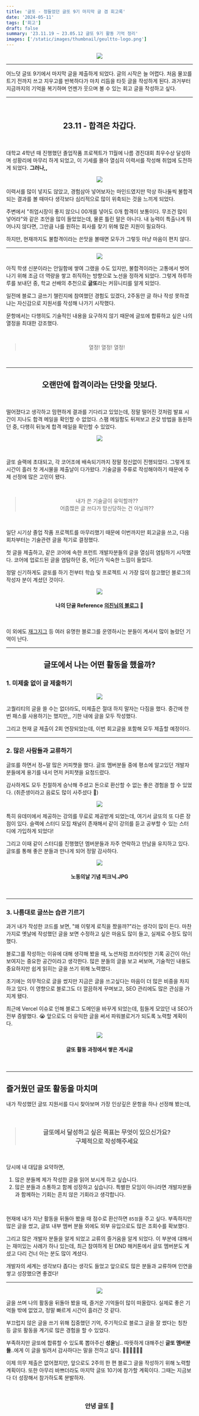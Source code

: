 ```yaml
---
title: '글또 - 정들었던 글또 9기 마지막 글 겸 회고록'
date: '2024-05-11'
tags: ['회고']
draft: false
summary: '23.11.19 ~ 23.05.12 글또 9기 활동 기억 정리'
images: ['/static/images/thumbnail/geultto-logo.png']
---
```


<center>

![](https://velog.velcdn.com/images/mintmin0320/post/60c84f3e-e718-4f03-a5a1-7a444bf4af78/image.png)

</center>

<hr />

어느덧 글또 9기에서 마지막 글을 제출하게 되었다. 글의 시작은 늘 어렵다. 처음 물꼬를 트기 전까지 쓰고 지우고를 반복하다가 마치 리듬을 타듯 글을 작성하게 된다. 과거부터 지금까지의 기억을 복기하며 언젠가 웃으며 볼 수 있는 회고 글을 작성하고 싶다.

<hr />
<br />

<center>

## 23.11 - 합격은 차갑다.

</center>

<br />

대학교 4학년 때 진행했던 졸업작품 프로젝트가 11월에 나름 경진대회 최우수상 달성하며 성황리에 마무리 하게 되었고, 이 기세를 몰아 열심히 이력서를 작성해 취업에 도전하게 되었다. **그러나,,**

<center>

![](https://velog.velcdn.com/images/mintmin0320/post/0af636ac-84a5-413e-9c35-09316c4dd6a4/image.png)

</center>

이력서를 많이 넣지도 않았고, 경험삼아 넣어보자는 마인드였지만 막상 하나둘씩 불합격되는 결과를 볼 때마다 생각보다 심리적으로 많이 위축되는 것을 느끼게 되었다.

주변에서 "취업시장이 좋지 않으니 00개를 넣어도 0개 합격이 보통이다. 무조건 많이 넣어라"와 같은 조언을 많이 들었었는데, 물론 틀린 말은 아니다. 내 능력이 특출나게 뛰어나지 않다면, 그만큼 나를 원하는 회사를 찾기 위해 많은 지원이 필요하다.

하지만, 현재까지도 불합격이라는 쓴맛을 볼때면 모두가 그렇듯 마냥 마음이 편치 않다.

<hr />

<center>

![](https://velog.velcdn.com/images/mintmin0320/post/0e13998c-3154-4e9f-8e7e-92259d2ace7c/image.png)

</center>

아직 학생 신분이라는 안일함에 쌓여 그랬을 수도 있지만, 불합격이라는 고통에서 벗어나기 위해 조금 더 역량을 쌓고 취직하는 방향으로 노선을 정하게 되었다. 그렇게 하루하루를 보내던 중, 학교 선배의 추천으로 **글또**라는 커뮤니티를 알게 되었다.

일전에 블로그 글쓰기 챌린지에 참여했던 경험도 있겠다, 2주동안 글 하나 작성 못하겠냐는 자신감으로 지원서를 작성해 나가기 시작했다.

문항에서는 다행히도 기술적인 내용을 요구하지 않기 때문에 글또에 합류하고 싶은 나의 열정을 최대한 강조했다.

<br />

<center>

> 열정! 열정! 열정!

</center>

<br />
<hr />

<center>

## 오랜만에 합격이라는 단맛을 맛보다.

</center>

<br />

떨어졌다고 생각하고 맘편하게 결과를 기다리고 있었는데, 정말 떨어진 것처럼 발표 시간이 지나도 합격 메일을 확인할 수 없었다. 스팸 메일함도 뒤져보고 온갖 방법을 동원하던 중, 다행히 뒤늦게 합격 메일을 확인할 수 있었다.

<center>

![](https://velog.velcdn.com/images/mintmin0320/post/0fd76e0f-a8b7-4807-82ee-4efa8f45f8e5/image.png)

</center>

<br />

글또 슬랙에 초대되고, 각 코어조에 배속되기까지 정말 정신없이 진행되었다. 그렇게 또 시간이 흘러 첫 게시물을 제출날이 다가왔다. 기술글을 주류로 작성해야하기 때문에 주제 선정에 많은 고민이 됐다.

<br />

<center>

> 내가 쓴 기술글이 유익할까?? <br/>
> 어줍짢은 글 쓰다가 망신당하는 건 아닐까??

</center>

<br />

일단 시기상 졸업 작품 프로젝트를 마무리했기 때문에 이번까지만 회고글을 쓰고, 다음 회차부터는 기술관련 글을 적기로 결정했다.

첫 글을 제출하고, 같은 코어에 속한 프런트 개발자분들의 글을 열심히 염탐하기 시작했다. 코어에 업로드된 글을 염탐하던 중, 어딘가 익숙한 느낌이 들었다.

정말 신기하게도 글또를 하기 전부터 학습 및 프로젝트 시 가장 많이 참고했던 블로그의 작성자 분이 계셨던 것이다.

<center>

![](https://velog.velcdn.com/images/mintmin0320/post/5711185f-ee29-47b5-ae11-a319bc32b883/image.png)

#### 나의 단골 Reference [의진님의 블로그](https://happysisyphe.tistory.com/66?category=539404) 🥹

<br />

</center>

이 외에도 [재그지그](https://wormwlrm.github.io/) 등 여러 유명한 블로그를 운영하시는 분들이 계셔서 많이 놀랐던 기억이 난다.

<hr />

<center>

## 글또에서 나는 어떤 활동을 했을까?

</center>

### 1. 미제출 없이 글 제출하기

<center>

![](https://velog.velcdn.com/images/mintmin0320/post/8cdf86d3-947c-4844-9af6-6ceca211be78/image.png)

</center>

고퀄리티의 글을 쓸 수는 없더라도, 미제출은 절대 하지 말자는 다짐을 했다. 중간에 한 번 패스를 사용하기는 했지만,, 기한 내에 글을 모두 작성했다.

그리고 현재 글 제출이 2회 연장되었는데, 이번 회고글을 포함해 모두 제출할 예정이다.

<hr />

### 2. 많은 사람들과 교류하기

글또를 하면서 정~말 많은 커피챗을 했다. 글또 멤버분들 중에 평소에 알고있던 개발자 분들에게 용기를 내서 먼저 커피챗을 요청드렸다.

감사하게도 모두 친절하게 승낙해 주셨고 돈으로 환산할 수 없는 좋은 경험을 할 수 있었다. (취준생이라고 음료도 많이 사주셨다 🙂)

<center>

![](https://velog.velcdn.com/images/mintmin0320/post/0f9a85f2-88a1-4acd-b310-c66ef17dd835/image.png)

</center>

특히 유데미에서 제공하는 강의를 무료로 제공받게 되었는데, 여기서 글또의 또 다른 장점이 있다. 슬랙에 스터디 모집 채널이 존재해서 같이 강의를 듣고 공부할 수 있는 스터디에 가입하게 되었다!

그리고 이때 같이 스터디를 진행했던 멤버분들과 자주 연락하고 만남을 유지하고 있다. 글또를 통해 좋은 분들과 만나게 되어 정말 감사하다.

<center>

![](https://velog.velcdn.com/images/mintmin0320/post/63b2e219-9876-4a35-9cfc-88479b9b43af/image.png)

#### 노동의날 기념 피크닉.JPG

</center>

<br />
<hr />

### 3. 나름대로 글쓰는 습관 기르기

과거 내가 작성한 코드를 보면, "왜 이렇게 로직을 짰을까?"라는 생각이 많이 든다. 마찬가지로 옛날에 작성했던 글을 보면 수정하고 싶은 마음도 많이 들고, 실제로 수정도 많이 했다.

블로그를 작성하는 이유에 대해 생각해 봤을 때, 노션처럼 프라이빗한 기록 공간이 아닌 보여지는 중요한 공간이라고 생각한다. 많은 분들의 글을 보고 써보며, 기술적인 내용도 중요하지만 쉽게 읽히는 글을 쓰기 위해 노력했다.

초기에는 의무적으로 글을 썼지만 지금은 글을 쓰고싶다는 마음이 더 많은 비중을 차지하고 있다. 이 영향으로 블로그도 더 깔끔하게 꾸며보고, SEO 관리에도 많은 관심을 가지게 됐다.

최근에 Vercel 이슈로 인해 블로그 도메인을 바꾸게 되었는데, 힘들게 모았던 내 SEO가 전부 증발했다. 😭 앞으로도 더 유익한 글을 써서 파워블로거가 되도록 노력할 계획이다.

<center>

![](https://velog.velcdn.com/images/mintmin0320/post/70acbb16-cab8-4c94-a899-c3a266ceb136/image.png)

#### 글또 활동 과정에서 쌓은 게시글

</center>

<br />
<hr />

## 즐거웠던 글또 활동을 마치며

내가 작성했던 글또 지원서를 다시 찾아보며 가장 인상깊은 문항을 하나 선정해 봤는데,

<br />

<center>

> ### 글또에서 달성하고 싶은 목표는 무엇이 있으신가요? <br/> 구체적으로 작성해주세요

</center>

<br />

당시에 내 대답을 요약하면,

1. 많은 분들께 제가 작성한 글을 읽어 보시게 하고 싶습니다.
2. 많은 분들과 소통하고 함께 성장하고 싶습니다. 특별한 모임이 아니라면 개발자분들과 함께하는 기회는 흔치 않은 기회라고 생각합니다.

<br />

현재에 내가 지난 활동을 뒤돌아 봤을 때 점수로 환산하면 `85점`을 주고 싶다. 부족하지만 많은 글을 썼고, 글또 내부 멤버 분들 외에도 외부 유입으로도 많은 조회수를 확보했다.

그리고 많은 개발자 분들을 알게 되었고 교류의 즐거움을 알게 되었다. 이 부분에 대해서는 재미있는 사례가 하나 있는데, 최근 참여하게 된 DND 해커톤에서 글또 멤버분도 계셨고 다리 건너 아는 분도 많이 계셨다.

개발자의 세계는 생각보다 좁다는 생각도 들었고 앞으로도 많은 분들과 교류하며 인연을 쌓고 성장했으면 좋겠다!

<hr />

<center>

![](https://velog.velcdn.com/images/mintmin0320/post/e5cb8137-3314-48ff-b85d-3fe377420445/image.png)

</center>

글을 쓰며 나의 활동을 뒤돌아 봤을 때, 즐거운 기억들이 많이 떠올랐다. 실제로 좋은 기억들 밖에 없었고, 정말 빠르게 시간이 흘러간 것 같다.

부끄럽지 않은 글을 쓰기 위해 집중했던 기억, 주기적으로 블로그 글을 잘 썼다는 칭찬 등 글또 활동을 계기로 많은 경험을 할 수 있었다.

부족하지만 글또에 합류할 수 있도록 뽑아주신 **성윤**님.. 따뜻하게 대해주신 **글또 멤버분들**..에게 이 글을 빌려서 감사하다는 말을 전하고 싶다. 🙇🏻‍♂️🙇🏻‍♂️

이제 의무 제출은 없어졌지만, 앞으로도 2주의 한 편 블로그 글을 작성하기 위해 노력할 계획이다. 또한 아무리 바쁘더라도 마지막 글또 10기에 참가할 계획이다. 그때는 지금보다 더 성장해서 참가하도록 분발하자.

<br />

<center>

### 안녕 글또 👋

</center>
